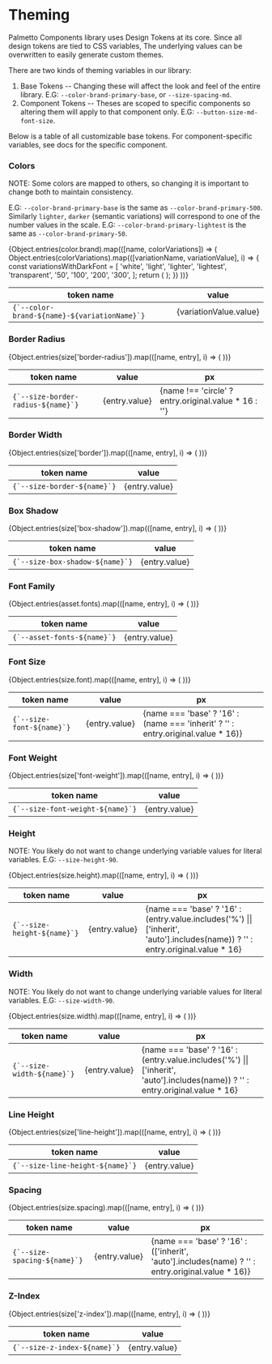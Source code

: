 
<Meta
  title="Theming/Variables"
/>


# Theming

Palmetto Components library uses Design Tokens at its core. Since all design tokens are tied to CSS variables,
The underlying values can be overwritten to easily generate custom themes.

There are two kinds of theming variables in our library:
1. Base Tokens -- Changing these will affect the look and feel of the entire library. E.G: `--color-brand-primary-base`, or `--size-spacing-md`.
2. Component Tokens -- Theses are scoped to specific components so altering them will apply to that component only. E.G: `--button-size-md-font-size`.

Below is a table of all customizable base tokens. For component-specific variables, see docs for the specific component.

### Colors

NOTE: Some colors are mapped to others, so changing it is important to change both to maintain consistency. 

E.G: `--color-brand-primary-base` is the same as `--color-brand-primary-500`. Similarly `lighter`, `darker` (semantic variations) will correspond
to one of the number values in the scale. E.G: `--color-brand-primary-lightest` is the same as `--color-brand-primary-50`. 

<table>
  <thead>
    <tr>
      <th>token name</th>
      <th>value</th>
    </tr>
  </thead>
  <tbody>
    {Object.entries(color.brand).map(([name, colorVariations]) => (
      Object.entries(colorVariations).map(([variationName, variationValue], i) => {
        const variationsWithDarkFont = [
          'white',
          'light',
          'lighter',
          'lightest',
          'transparent',
          '50',
          '100',
          '200',
          '300',
        ];
        return (
          <tr key={i}>
            <td><code>{`--color-brand-${name}-${variationName}`}</code></td>
            <td
              style={{
                background: variationValue.value,
                color: variationsWithDarkFont.includes(variationName) ? 'black' : 'white',
              }}
            >
              {variationValue.value}
            </td>
          </tr>
        );
      })
    ))}
  </tbody>
</table>

### Border Radius

<table>
  <thead>
    <tr>
      <th>token name</th>
      <th>value</th>
      <th>px</th>
    </tr>
  </thead>
  <tbody>
    {Object.entries(size['border-radius']).map(([name, entry], i) => (
      <tr key={i}>
        <td><code>{`--size-border-radius-${name}`}</code></td>
        <td>{entry.value}</td>
        <td>{name !== 'circle' ? entry.original.value * 16 : ''}</td>
      </tr>
    ))}
  </tbody>
</table>

### Border Width

<table>
  <thead>
    <tr>
      <th>token name</th>
      <th>value</th>
    </tr>
  </thead>
  <tbody>
    {Object.entries(size['border']).map(([name, entry], i) => (
      <tr key={i}>
        <td>
          <code>{`--size-border-${name}`}</code>
        </td>
        <td>{entry.value}</td>
      </tr>
    ))}
  </tbody>
</table>

### Box Shadow

<table>
  <thead>
    <tr>
      <th>token name</th>
      <th>value</th>
    </tr>
  </thead>
  <tbody>
    {Object.entries(size['box-shadow']).map(([name, entry], i) => (
      <tr key={i}>
        <td>
          <code>{`--size-box-shadow-${name}`}</code>
        </td>
        <td>{entry.value}</td>
      </tr>
    ))}
  </tbody>
</table>

### Font Family

<table>
  <thead>
    <tr>
      <th>token name</th>
      <th>value</th>
    </tr>
  </thead>
  <tbody>
    {Object.entries(asset.fonts).map(([name, entry], i) => (
      <tr key={i}>
        <td>
          <code>{`--asset-fonts-${name}`}</code>
        </td>
        <td>{entry.value}</td>
      </tr>
    ))}
  </tbody>
</table>

### Font Size

<table>
<thead>
    <tr>
      <th>token name</th>
      <th>value</th>
      <th>px</th>
    </tr>
  </thead>
  <tbody>
    {Object.entries(size.font).map(([name, entry], i) => (
      <tr key={i}>
        <td><code>{`--size-font-${name}`}</code></td>
        <td>{entry.value}</td>
        <td>{name === 'base' ? '16' : (name === 'inherit' ? '' : entry.original.value * 16)}</td>
      </tr>
    ))}
  </tbody>
</table>

### Font Weight

<table>
  <thead>
    <tr>
      <th>token name</th>
      <th>value</th>
    </tr>
  </thead>
  <tbody>
    {Object.entries(size['font-weight']).map(([name, entry], i) => (
      <tr key={i}>
        <td>
          <code>{`--size-font-weight-${name}`}</code>
        </td>
        <td>{entry.value}</td>
      </tr>
    ))}
  </tbody>
</table>

### Height

NOTE: You likely do not want to change underlying variable values for literal variables. E.G: `--size-height-90`.

<table>
  <thead>
    <tr>
      <th>token name</th>
      <th>value</th>
      <th>px</th>
    </tr>
  </thead>
  <tbody>
    {Object.entries(size.height).map(([name, entry], i) => (
      <tr key={i}>
        <td><code>{`--size-height-${name}`}</code></td>
        <td>{entry.value}</td>
        <td>{name === 'base' ? '16' : (entry.value.includes('%') || ['inherit', 'auto'].includes(name)) ? '' : entry.original.value * 16}</td>
      </tr>
    ))}
  </tbody>
</table>

### Width

NOTE: You likely do not want to change underlying variable values for literal variables. E.G: `--size-width-90`.

<table>
  <thead>
    <tr>
      <th>token name</th>
      <th>value</th>
      <th>px</th>
    </tr>
  </thead>
  <tbody>
    {Object.entries(size.width).map(([name, entry], i) => (
      <tr key={i}>
        <td><code>{`--size-width-${name}`}</code></td>
        <td>{entry.value}</td>
        <td>{name === 'base' ? '16' : (entry.value.includes('%') || ['inherit', 'auto'].includes(name)) ? '' : entry.original.value * 16}</td>
      </tr>
    ))}
  </tbody>
</table>

### Line Height

<table>
  <thead>
    <tr>
      <th>token name</th>
      <th>value</th>
    </tr>
  </thead>
  <tbody>
    {Object.entries(size['line-height']).map(([name, entry], i) => (
      <tr key={i}>
        <td>
          <code>{`--size-line-height-${name}`}</code>
        </td>
        <td>{entry.value}</td>
      </tr>
    ))}
  </tbody>
</table>

### Spacing

<table>
  <thead>
    <tr>
      <th>token name</th>
      <th>value</th>
      <th>px</th>
    </tr>
  </thead>
  <tbody>
    {Object.entries(size.spacing).map(([name, entry], i) => (
      <tr key={i}>
        <td><code>{`--size-spacing-${name}`}</code></td>
        <td>{entry.value}</td>
        <td>{name === 'base' ? '16' : (['inherit', 'auto'].includes(name) ? '' : entry.original.value * 16)}</td>
      </tr>
    ))}
  </tbody>
</table>

### Z-Index

<table>
  <thead>
    <tr>
      <th>token name</th>
      <th>value</th>
    </tr>
  </thead>
  <tbody>
    {Object.entries(size['z-index']).map(([name, entry], i) => (
      <tr key={i}>
        <td>
          <code>{`--size-z-index-${name}`}</code>
        </td>
        <td>{entry.value}</td>
      </tr>
    ))}
  </tbody>
</table>